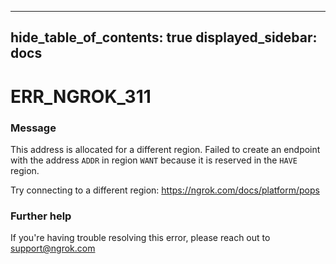 

---
hide_table_of_contents: true
displayed_sidebar: docs
---


# ERR_NGROK_311

### Message
This address is allocated for a different region.
Failed to create an endpoint with the address `ADDR` in region `WANT` because it is reserved
in the `HAVE` region.

Try connecting to a different region: https://ngrok.com/docs/platform/pops

<ErrorDetails />



### Further help
If you're having trouble resolving this error, please reach out to [support@ngrok.com](mailto:support@ngrok.com?subject=Help%20with%20ERR_NGROK_311)

